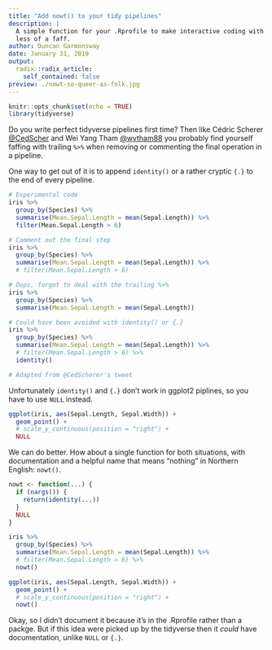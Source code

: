 ```yaml
---
title: "Add nowt() to your tidy pipelines"
description: |
  A simple function for your .Rprofile to make interactive coding with pipelines
  less of a faff.
author: Duncan Garmonsway
date: January 31, 2019
output:
  radix::radix_article:
    self_contained: false
preview: ./nowt-so-queer-as-folk.jpg
---
```


```r
knitr::opts_chunk$set(echo = TRUE)
library(tidyverse)
```

Do you write perfect tidyverse pipelines first time?  Then like Cédric Scherer
[\@CedScher](https://twitter.com/CedScherer/status/1090608766842798080) and Wei
Yang Tham [\@wytham88](https://twitter.com/wytham88/status/1012085073368272903)
you probably find yourself faffing with trailing `%>%` when removing or
commenting the final operation in a pipeline.

One way to get out of it is to
append `identity()` or a rather cryptic `{.}` to the end of every pipeline.

```r
# Experimental code
iris %>%
  group_by(Species) %>%
  summarise(Mean.Sepal.Length = mean(Sepal.Length)) %>%
  filter(Mean.Sepal.Length > 6)
```

```r
# Comment out the final step
iris %>%
  group_by(Species) %>%
  summarise(Mean.Sepal.Length = mean(Sepal.Length)) %>%
  # filter(Mean.Sepal.Length > 6)
```

```r
# Oops, forgot to deal with the trailing %>%
iris %>%
  group_by(Species) %>%
  summarise(Mean.Sepal.Length = mean(Sepal.Length))
```

```r
# Could have been avoided with identity() or {.}
iris %>%
  group_by(Species) %>%
  summarise(Mean.Sepal.Length = mean(Sepal.Length)) %>%
  # filter(Mean.Sepal.Length > 6) %>%
  identity()

# Adapted from @CedScherer's tweet
```

Unfortunately `identity()` and `{.}` don't work in ggplot2 piplines, so you have
to use `NULL` instead.

```r
ggplot(iris, aes(Sepal.Length, Sepal.Width)) +
  geom_point() +
  # scale_y_continuous(position = "right") +
  NULL
```

We can do better.  How about a single function for both situations, with documentation and a helpful name that means "nothing" in Northern English: `nowt()`.

```r
nowt <- function(...) {
  if (nargs()) {
    return(identity(...))
  }
  NULL
}

iris %>%
  group_by(Species) %>%
  summarise(Mean.Sepal.Length = mean(Sepal.Length)) %>%
  # filter(Mean.Sepal.Length > 6) %>%
  nowt()

ggplot(iris, aes(Sepal.Length, Sepal.Width)) +
  geom_point() +
  # scale_y_continuous(position = "right") +
  nowt()
```

Okay, so I didn't document it because it's in the .Rprofile rather than a
packge.  But if this idea were picked up by the tidyverse then it _could_ have
documentation, unlike `NULL` or `{.}`.
